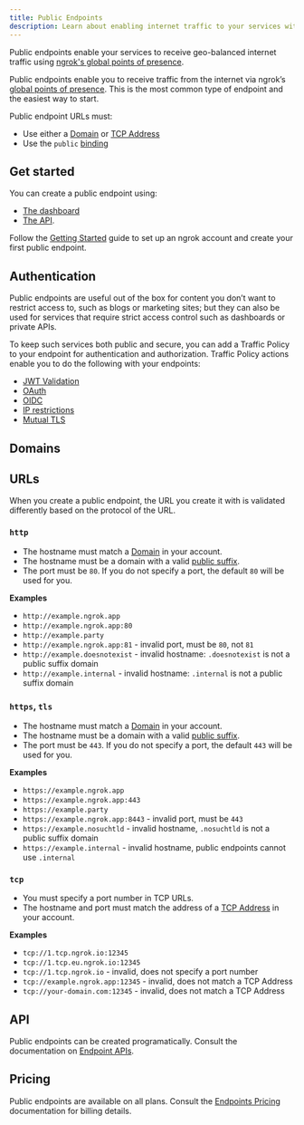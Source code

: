 ```yaml
---
title: Public Endpoints
description: Learn about enabling internet traffic to your services with public endpoints.
---
```


Public endpoints enable your services to receive geo-balanced internet traffic using [ngrok's global points of presence](/docs/universal-gateway/edges/).

Public endpoints enable you to receive traffic from the internet via ngrok’s [global points of presence](/docs/universal-gateway/edges/). This is the most common type of endpoint and the easiest way to start.

Public endpoint URLs must:

- Use either a [Domain](/universal-gateway/domains/what-are-domains/) or [TCP Address](/universal-gateway/tcp-addresses/what-are-tcp-addresses/)
- Use the `public` [binding](/docs/universal-gateway/bindings/)

## Get started

You can create a public endpoint using:

- [The dashboard](https://dashboard.ngrok.com/endpoints)
- [The API](/docs/api/resources/endpoints/#create-endpoint).

Follow the [Getting Started](/docs/getting-started/) guide to set up an ngrok account and create your first public endpoint.

## Authentication

Public endpoints are useful out of the box for content you don’t want to restrict access to, such as blogs or marketing sites; but they can also be used for services that require strict access control such as dashboards or private APIs.

To keep such services both public and secure, you can add a Traffic Policy to your endpoint for authentication and authorization. Traffic Policy actions enable you to do the following with your endpoints:

- [JWT Validation](/docs/traffic-policy/actions/jwt-validation/)
- [OAuth](/docs/traffic-policy/actions/oauth/)
- [OIDC](/docs/traffic-policy/actions/oidc/)
- [IP restrictions](/docs/traffic-policy/actions/restrict-ips/)
- [Mutual TLS](/docs/traffic-policy/actions/terminate-tls/#example-traffic-policy-document)

## Domains

## URLs

When you create a public endpoint, the URL you create it with is validated
differently based on the protocol of the URL.

### `http`

- The hostname must match a [Domain](/universal-gateway/domains/what-are-domains/) in your account.
- The hostname must be a domain with a valid [public suffix](https://publicsuffix.org/).
- The port must be `80`. If you do not specify a port, the default `80` will be used for you.

**Examples**

- `http://example.ngrok.app`
- `http://example.ngrok.app:80`
- `http://example.party`
- `http://example.ngrok.app:81` - invalid port, must be `80`, not `81`
- `http://example.doesnotexist` - invalid hostname: `.doesnotexist` is not a public suffix domain
- `http://example.internal` - invalid hostname: `.internal` is not a public suffix domain

### `https`, `tls`

- The hostname must match a [Domain](/universal-gateway/domains/what-are-domains/) in your account.
- The hostname must be a domain with a valid [public suffix](https://publicsuffix.org/).
- The port must be `443`. If you do not specify a port, the default `443` will be used for you.

**Examples**

- `https://example.ngrok.app`
- `https://example.ngrok.app:443`
- `https://example.party`
- `https://example.ngrok.app:8443` - invalid port, must be `443`
- `https://example.nosuchtld` - invalid hostname, `.nosuchtld` is not a public suffix domain
- `https://example.internal` - invalid hostname, public endpoints cannot use `.internal`

### `tcp`

- You must specify a port number in TCP URLs.
- The hostname and port must match the address of a [TCP
  Address](/universal-gateway/tcp-addresses/what-are-tcp-addresses/) in your account.

**Examples**

- `tcp://1.tcp.ngrok.io:12345`
- `tcp://1.tcp.eu.ngrok.io:12345`
- `tcp://1.tcp.ngrok.io` - invalid, does not specify a port number
- `tcp://example.ngrok.app:12345` - invalid, does not match a TCP Address
- `tcp://your-domain.com:12345` - invalid, does not match a TCP Address

## API

Public endpoints can be created programatically. Consult the documentation on
[Endpoint APIs](/api/resources/endpoints/).

## Pricing

Public endpoints are available on all plans. Consult the [Endpoints
Pricing](/universal-gateway/endpoints/#pricing) documentation for
billing details.
